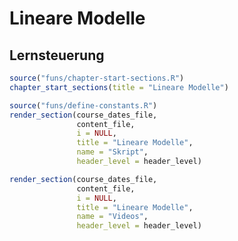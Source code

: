 # Lineare Modelle



## Lernsteuerung

```r
source("funs/chapter-start-sections.R")
chapter_start_sections(title = "Lineare Modelle")
```



<!-- # Folien, Videos -->
  
  
```r
source("funs/define-constants.R")
render_section(course_dates_file,
               content_file,
               i = NULL,
               title = "Lineare Modelle",
               name = "Skript",
               header_level = header_level)

render_section(course_dates_file,
               content_file,
               i = NULL,
               title = "Lineare Modelle",
               name = "Videos",
               header_level = header_level)

```

